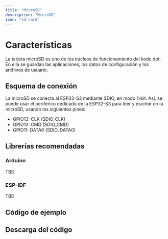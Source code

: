 ```yaml
---
title: "MicroSD"
description: "MicroSD"
icon: "sd-card"
---
```


# Características

La tarjeta microSD es uno de los núcleos de funcionamiento del kode dot. En ella se guardan las aplicaciones, los datos de configuración y los archivos de usuario.

## Esquema de conexión
La microSD se conecta al ESP32-S3 mediante SDIO, en modo 1-bit. Así, se puede usar el periférico dedicado de la ESP32-S3 para leer y escribir en la microSD, usando los siguientes pines:

- GPIO13: CLK (SDIO_CLK)
- GPIO12: CMD (SDIO_CMD)
- GPIO11: DATA0 (SDIO_DATA0)

## Librerías recomendadas
### Arduino
TBD
### ESP-IDF
TBD

## Código de ejemplo

## Descarga del código